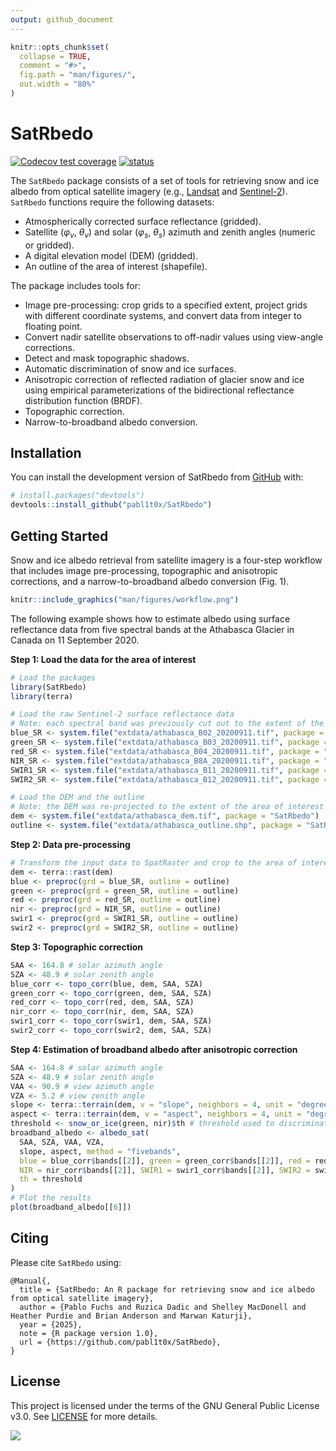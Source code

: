 ```yaml
---
output: github_document
---
```


<!-- README.md is generated from README.Rmd. Please edit that file -->

```r
knitr::opts_chunk$set(
  collapse = TRUE,
  comment = "#>",
  fig.path = "man/figures/",
  out.width = "80%"
)
```

# SatRbedo

<!-- badges: start -->
[![Codecov test coverage](https://codecov.io/gh/pabl1t0x/SatRbedo/branch/master/graph/badge.svg)](https://app.codecov.io/gh/pabl1t0x/SatRbedo/tree/master)
[![status](https://joss.theoj.org/papers/c5899414306d4cf318350654b7aa38fa/status.svg)](https://joss.theoj.org/papers/c5899414306d4cf318350654b7aa38fa)
<!-- badges: end -->

The `SatRbedo` package consists of a set of tools for retrieving snow and ice albedo from optical satellite imagery (e.g., [Landsat](https://www.usgs.gov/landsat-missions/landsat-collection-2-surface-reflectance) and [Sentinel-2](https://dataspace.copernicus.eu/explore-data/data-collections/sentinel-data/sentinel-2)). `SatRbedo` functions require the following datasets:

- Atmospherically corrected surface reflectance (gridded).
- Satellite ($\varphi_v$, $\theta_v$) and solar ($\varphi_s$, $\theta_s$) azimuth and zenith angles (numeric or gridded).
- A digital elevation model (DEM) (gridded).
- An outline of the area of interest (shapefile).

The package includes tools for: 

- Image pre-processing: crop grids to a specified extent, project grids with different coordinate systems, and convert data from integer to floating point.
- Convert nadir satellite observations to off-nadir values using view-angle corrections.
- Detect and mask topographic shadows.
- Automatic discrimination of snow and ice surfaces.
- Anisotropic correction of reflected radiation of glacier snow and ice using empirical parameterizations of the bidirectional reflectance distribution function (BRDF).
- Topographic correction.
- Narrow-to-broadband albedo conversion.

## Installation

You can install the development version of SatRbedo from [GitHub](https://github.com/pabl1t0x/SatRbedo) with:

``` r
# install.packages("devtools")
devtools::install_github("pabl1t0x/SatRbedo")
```

## Getting Started

Snow and ice albedo retrieval from satellite imagery is a four-step workflow that includes image pre-processing, topographic and anisotropic corrections, and a narrow-to-broadband albedo conversion (Fig. 1).

``` r
knitr::include_graphics("man/figures/workflow.png")
```

The following example shows how to estimate albedo using surface reflectance data from five spectral bands at the Athabasca Glacier in Canada on 11 September 2020.

**Step 1: Load the data for the area of interest**

```r
# Load the packages
library(SatRbedo)
library(terra)

# Load the raw Sentinel-2 surface reflectance data
# Note: each spectral band was previously cut out to the extent of the area of interest and renamed
blue_SR <- system.file("extdata/athabasca_B02_20200911.tif", package = "SatRbedo") # blue band surface reflectance
green_SR <- system.file("extdata/athabasca_B03_20200911.tif", package = "SatRbedo") # green band surface reflectance
red_SR <- system.file("extdata/athabasca_B04_20200911.tif", package = "SatRbedo") # red band surface reflectance
NIR_SR <- system.file("extdata/athabasca_B8A_20200911.tif", package = "SatRbedo") # near-infrared band surface reflectance
SWIR1_SR <- system.file("extdata/athabasca_B11_20200911.tif", package = "SatRbedo") # shortwave-infrared band 1 surface reflectance
SWIR2_SR <- system.file("extdata/athabasca_B12_20200911.tif", package = "SatRbedo") # shortwave-infrared band 2 surface reflectance

# Load the DEM and the outline
# Note: the DEM was re-projected to the extent of the area of interest
dem <- system.file("extdata/athabasca_dem.tif", package = "SatRbedo")
outline <- system.file("extdata/athabasca_outline.shp", package = "SatRbedo")
```

**Step 2: Data pre-processing**

```r
# Transform the input data to SpatRaster and crop to the area of interest
dem <- terra::rast(dem)
blue <- preproc(grd = blue_SR, outline = outline)
green <- preproc(grd = green_SR, outline = outline)
red <- preproc(grd = red_SR, outline = outline)
nir <- preproc(grd = NIR_SR, outline = outline)
swir1 <- preproc(grd = SWIR1_SR, outline = outline)
swir2 <- preproc(grd = SWIR2_SR, outline = outline)
```

**Step 3: Topographic correction**

```r
SAA <- 164.8 # solar azimuth angle
SZA <- 48.9 # solar zenith angle
blue_corr <- topo_corr(blue, dem, SAA, SZA)
green_corr <- topo_corr(green, dem, SAA, SZA)
red_corr <- topo_corr(red, dem, SAA, SZA)
nir_corr <- topo_corr(nir, dem, SAA, SZA)
swir1_corr <- topo_corr(swir1, dem, SAA, SZA)
swir2_corr <- topo_corr(swir2, dem, SAA, SZA)
```

**Step 4: Estimation of broadband albedo after anisotropic correction**

```r
SAA <- 164.8 # solar azimuth angle
SZA <- 48.9 # solar zenith angle
VAA <- 90.9 # view azimuth angle
VZA <- 5.2 # view zenith angle
slope <- terra::terrain(dem, v = "slope", neighbors = 4, unit = "degrees")
aspect <- terra::terrain(dem, v = "aspect", neighbors = 4, unit = "degrees")
threshold <- snow_or_ice(green, nir)$th # threshold used to discriminate between snow and ice
broadband_albedo <- albedo_sat(
  SAA, SZA, VAA, VZA,
  slope, aspect, method = "fivebands",
  blue = blue_corr$bands[[2]], green = green_corr$bands[[2]], red = red_corr$bands[[2]],
  NIR = nir_corr$bands[[2]], SWIR1 = swir1_corr$bands[[2]], SWIR2 = swir2_corr$bands[[2]],
  th = threshold
)
# Plot the results
plot(broadband_albedo[[6]])
```

## Citing

Please cite `SatRbedo` using:

```
@Manual{,
  title = {SatRbedo: An R package for retrieving snow and ice albedo from optical satellite imagery},
  author = {Pablo Fuchs and Ruzica Dadic and Shelley MacDonell and Heather Purdie and Brian Anderson and Marwan Katurji},
  year = {2025},
  note = {R package version 1.0},
  url = {https://github.com/pabl1t0x/SatRbedo},
}
```

## License

This project is licensed under the terms of the GNU General Public License v3.0. See [LICENSE](/LICENSE.md) for more details.

![](https://www.gnu.org/graphics/gplv3-127x51.png)
